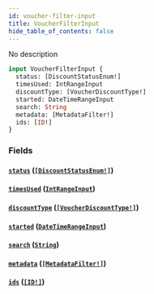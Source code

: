 ```yaml
---
id: voucher-filter-input
title: VoucherFilterInput
hide_table_of_contents: false
---
```


No description

```graphql
input VoucherFilterInput {
  status: [DiscountStatusEnum!]
  timesUsed: IntRangeInput
  discountType: [VoucherDiscountType!]
  started: DateTimeRangeInput
  search: String
  metadata: [MetadataFilter!]
  ids: [ID!]
}
```

### Fields

#### [`status`](#) ([`[DiscountStatusEnum!]`](../../../developer/api-reference/enums/discount-status-enum))

#### [`timesUsed`](#) ([`IntRangeInput`](../../../developer/api-reference/inputs/int-range-input))

#### [`discountType`](#) ([`[VoucherDiscountType!]`](../../../developer/api-reference/enums/voucher-discount-type))

#### [`started`](#) ([`DateTimeRangeInput`](../../../developer/api-reference/inputs/date-time-range-input))

#### [`search`](#) ([`String`](../../../developer/api-reference/scalars/string))

#### [`metadata`](#) ([`[MetadataFilter!]`](../../../developer/api-reference/inputs/metadata-filter))

#### [`ids`](#) ([`[ID!]`](../../../developer/api-reference/scalars/id))
